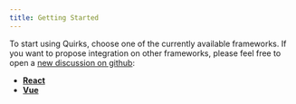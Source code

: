 ```yaml
---
title: Getting Started
---
```


To start using Quirks, choose one of the currently available frameworks. 
If you want to propose integration on other frameworks, please feel free to 
open a 
[new discussion on github](https://github.com/nabla-studio/quirks/issues/new?assignees=&labels=enhancement%2Cimprovement&projects=&template=enhancement-report.yml&title=%5BEnhancement%5D%3A+):


- **[React](./getting-started/react/quick-start)**
- **[Vue](./getting-started/vue/quick-start)**

